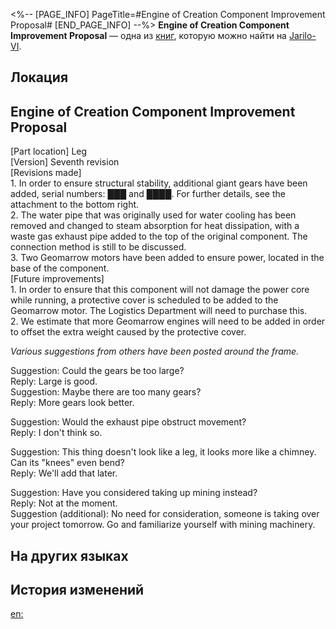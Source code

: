<%-- [PAGE_INFO]
PageTitle=#Engine of Creation Component Improvement Proposal#
[END_PAGE_INFO] --%>
{{Дополнить}}
{{Книга Инфобокс
|id           = 252
|partIds      = 190501
|Название     = 
|Изображение  = Предмет Записи.png
|Мир          = Jarilo-VI
|Томов        = 1
|Автор        = <!--нужно добавить-->
|Описание     = Design concept for the Engine of Creation components, proposed by a certain researcher. Its lofty content has very little feasibility.
|Том1         = {{tx}}
|Источник1    = {{tx|Отсутствует источник}}
|Персонажи    = 
|Фракции      = 
}}
'''Engine of Creation Component Improvement Proposal''' — одна из [[Книги|книг]], которую можно найти на [[Jarilo-VI]].

==Локация==
{{Отметка карты|<!--название карты-->|<!--id отметки-->}}

==Engine of Creation Component Improvement Proposal==
{{Размер|+3|<div align="center">Engine of Creation Component Improvement Proposal</div>}}

[Part location] Leg<br />
[Version] Seventh revision<br />
[Revisions made]<br />
1. In order to ensure structural stability, additional giant gears have been added, serial numbers: ███ and ████. For further details, see the attachment to the bottom right.<br />
2. The water pipe that was originally used for water cooling has been removed and changed to steam absorption for heat dissipation, with a waste gas exhaust pipe added to the top of the original component. The connection method is still to be discussed.<br />
3. Two Geomarrow motors have been added to ensure power, located in the base of the component.<br />
[Future improvements]<br />
1. In order to ensure that this component will not damage the power core while running, a protective cover is scheduled to be added to the Geomarrow motor. The Logistics Department will need to purchase this.<br />
2. We estimate that more Geomarrow engines will need to be added in order to offset the extra weight caused by the protective cover.


''Various suggestions from others have been posted around the frame.''

Suggestion: Could the gears be too large?<br />
Reply: Large is good.<br />
Suggestion: Maybe there are too many gears?<br />
Reply: More gears look better.

Suggestion: Would the exhaust pipe obstruct movement?<br />
Reply: I don't think so.

Suggestion: This thing doesn't look like a leg, it looks more like a chimney. Can its "knees" even bend?<br />
Reply: We'll add that later.

Suggestion: Have you considered taking up mining instead?<br />
Reply: Not at the moment.<br />
Suggestion (additional): No need for consideration, someone is taking over your project tomorrow. Go and familiarize yourself with mining machinery.

==На других языках==
{{На других языках
|en   = Engine of Creation Component Improvement Proposal
|zhs  = 造物引擎部件修缮方案
|zht  = 造物引擎組件修繕方案
|ja   = 造物エンジン部品修復案
|ko   = 창조의 엔진 부품 수리 방안
|es   = Propuesta de mejora de componentes del Motor de la Creación
|fr   = Proposition d'amélioration des composants du Moteur de la création
|ru   = План улучшения компонентов Двигателя созидания
|th   = แผนการซ่อมแซมชิ้นส่วนของ Engine of Creation
|vi   = Phương Án Sửa Chữa Linh Kiện Gốc Rễ Của Tạo Vật
|de   = Plan für Teilreparatur des Motors der Schöpfung
|id   = Rencana Perbaikan Komponen Engine of Creation
|pt   = Proposta de Melhoria de Componentes do Motor da Criação
}}

==История изменений==
{{История изменений|3.5}}

[[en:]]